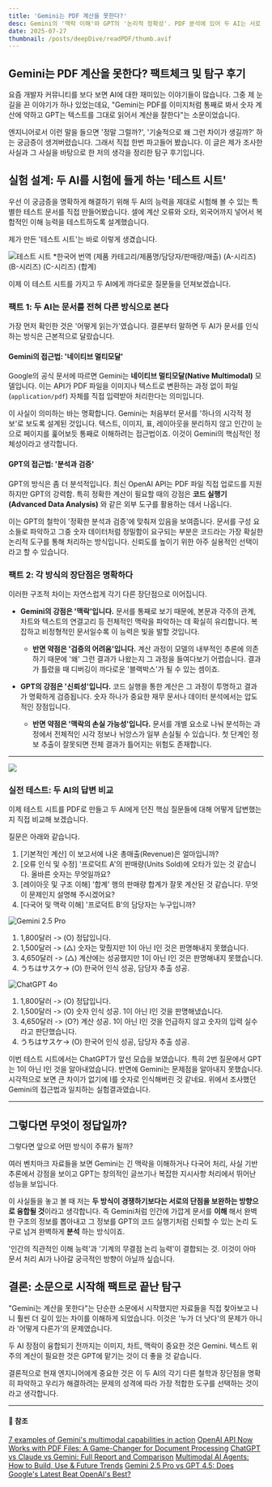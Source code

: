 ```yaml
---
title: 'Gemini는 PDF 계산을 못한다?'
desc: Gemini의 '맥락 이해'와 GPT의 '논리적 정확성'. PDF 분석에 있어 두 AI는 서로 다른 강점을 가집니다. 실제 테스트 결과를 통해 두 AI의 차이점을 명확히 비교하고 최적의 활용 전략을 제시합니다.
date: 2025-07-27
thumbnail: /posts/deepDive/readPDF/thumb.avif
---
```


## Gemini는 PDF 계산을 못한다? 팩트체크 및 탐구 후기

요즘 개발자 커뮤니티를 보다 보면 AI에 대한 재미있는 이야기들이 많습니다. 그중 제 눈길을 끈 이야기가 하나 있었는데요, "Gemini는 PDF를 이미지처럼 통째로 봐서 숫자 계산에 약하고 GPT는 텍스트를 그대로 읽어서 계산을 잘한다"는 소문이었습니다.

엔지니어로서 이런 말을 들으면 '정말 그럴까?', '기술적으로 왜 그런 차이가 생길까?' 하는 궁금증이 생겨버렸습니다. 그래서 직접 한번 파고들어 봤습니다. 이 글은 제가 조사한 사실과 그 사실을 바탕으로 한 저의 생각을 정리한 탐구 후기입니다.

## 실험 설계: 두 AI를 시험에 들게 하는 '테스트 시트'

우선 이 궁금증을 명확하게 해결하기 위해 두 AI의 능력을 제대로 시험해 볼 수 있는 특별한 테스트 문서를 직접 만들어봤습니다. 셀에 계산 오류와 오타, 외국어까지 넣어서 복합적인 이해 능력을 테스트하도록 설계했습니다.

제가 만든 '테스트 시트'는 바로 이렇게 생겼습니다.

![테스트 시트](/posts/deepDive/readPDF/sheet.avif)
*한국어 번역
(제품 카테고리/제품명/담당자/판매량/매출)
(A-시리즈)
(B-시리즈)
(C-시리즈)
(합계)

이제 이 테스트 시트를 가지고 두 AI에게 까다로운 질문들을 던져보겠습니다.

### 팩트 1: 두 AI는 문서를 전혀 다른 방식으로 본다

가장 먼저 확인한 것은 '어떻게 읽는가'였습니다. 결론부터 말하면 두 AI가 문서를 인식하는 방식은 근본적으로 달랐습니다.

#### Gemini의 접근법: '네이티브 멀티모달'

Google의 공식 문서에 따르면 Gemini는 **네이티브 멀티모달(Native Multimodal)** 모델입니다. 이는 API가 PDF 파일을 이미지나 텍스트로 변환하는 과정 없이 파일(`application/pdf`) 자체를 직접 입력받아 처리한다는 의미입니다.

이 사실이 의미하는 바는 명확합니다. Gemini는 처음부터 문서를 '하나의 시각적 정보'로 보도록 설계된 것입니다. 텍스트, 이미지, 표, 레이아웃을 분리하지 않고 인간이 눈으로 페이지를 훑어보듯 통째로 이해하려는 접근법이죠. 이것이 Gemini의 핵심적인 정체성이라고 생각합니다.

#### GPT의 접근법: '분석과 검증'

GPT의 방식은 좀 더 분석적입니다. 최신 OpenAI API는 PDF 파일 직접 업로드를 지원하지만 GPT의 강력함. 특히 정확한 계산이 필요할 때의 강점은 **코드 실행기(Advanced Data Analysis)** 와 같은 외부 도구를 활용하는 데서 나옵니다.

이는 GPT의 철학이 '정확한 분석과 검증'에 맞춰져 있음을 보여줍니다. 문서를 구성 요소들로 파악하고 그중 숫자 데이터처럼 정밀함이 요구되는 부분은 코드라는 가장 확실한 논리적 도구를 통해 처리하는 방식입니다. 신뢰도를 높이기 위한 아주 실용적인 선택이라고 할 수 있습니다.

### 팩트 2: 각 방식의 장단점은 명확하다

이러한 구조적 차이는 자연스럽게 각기 다른 장단점으로 이어집니다.

* **Gemini의 강점은 '맥락'입니다.** 문서를 통째로 보기 때문에, 본문과 각주의 관계, 차트와 텍스트의 연결고리 등 전체적인 맥락을 파악하는 데 확실히 유리합니다. 복잡하고 비정형적인 문서일수록 이 능력은 빛을 발할 것입니다.
    * **반면 약점은 '검증의 어려움'입니다.** 계산 과정이 모델의 내부적인 추론에 의존하기 때문에 '왜' 그런 결과가 나왔는지 그 과정을 들여다보기 어렵습니다. 결과가 틀렸을 때 디버깅이 까다로운 '블랙박스'가 될 수 있는 셈이죠.

* **GPT의 강점은 '신뢰성'입니다.** 코드 실행을 통한 계산은 그 과정이 투명하고 결과가 명확하게 검증됩니다. 숫자 하나가 중요한 재무 문서나 데이터 분석에서는 압도적인 장점입니다.
    * **반면 약점은 '맥락의 손실 가능성'입니다.** 문서를 개별 요소로 나눠 분석하는 과정에서 전체적인 시각 정보나 뉘앙스가 일부 손실될 수 있습니다. 첫 단계인 정보 추출이 잘못되면 전체 결과가 틀어지는 위험도 존재합니다.

---
![](/posts/deepDive/readPDF/geminivsgpt.avif)
### 실전 테스트: 두 AI의 답변 비교

이제 테스트 시트를 PDF로 만들고 두 AI에게 던진 핵심 질문들에 대해 어떻게 답변했는지 직접 비교해 보겠습니다.

질문은 아래와 같습니다.
1. [기본적인 계산] 이 보고서에 나온 총매출(Revenue)은 얼마입니까?
2. [오류 인식 및 수정] '프로덕트 A'의 판매량(Units Sold)에 오타가 있는 것 같습니다. 올바른 숫자는 무엇일까요?
3. [레이아웃 및 구조 이해] '합계' 행의 판매량 합계가 잘못 계산된 것 같습니다. 무엇이 문제인지 설명해 주시겠어요?
4. [다국어 및 맥락 이해] '프로덕트 B'의 담당자는 누구입니까?

![Gemini 2.5 Pro](/posts/deepDive/readPDF/gemini.avif)
1. 1,800달러 -> (O) 정답입니다.
2. 1,500달러 -> (△) 숫자는 맞췄지만 1이 아닌 I인 것은 판명해내지 못했습니다.
3. 4,650달러 -> (△) 계산에는 성공했지만 1이 아닌 I인 것은 판명해내지 못했습니다.
4. うちはサスケ-> (O) 한국어 인식 성공, 담당자 추출 성공.

![ChatGPT 4o](/posts/deepDive/readPDF/gpt.avif)
1. 1,800달러 -> (O) 정답입니다.
2. 1,500달러 -> (O) 숫자 인식 성공. 1이 아닌 I인 것을 판명해냈습니다.
3. 4,650달러 -> (O?) 계산 성공. 1이 아닌 I인 것을 언급하지 않고 숫자의 입력 실수라고 판단했습니다.
4. うちはサスケ-> (O) 한국어 인식 성공, 담당자 추출 성공.

이번 테스트 시트에서는 ChatGPT가 앞선 모습을 보였습니다. 특히 2번 질문에서 GPT는 1이 아닌 I인 것을 알아내었습니다.
반면에 Gemini는 문제점을 알아내지 못했습니다. 시각적으로 보면 큰 차이가 없기에 I를 숫자로 인식해버린 것 같네요.
위에서 조사했던 Gemini의 접근법과 일치하는 실험결과였습니다.

---

## 그렇다면 무엇이 정답일까?

그렇다면 앞으로 어떤 방식이 주류가 될까?

여러 벤치마크 자료들을 보면 Gemini는 긴 맥락을 이해하거나 다국어 처리, 사실 기반 추론에서 강점을 보이고 GPT는 창의적인 글쓰기나 복잡한 지시사항 처리에서 뛰어난 성능을 보입니다.

이 사실들을 놓고 볼 때 저는 **두 방식이 경쟁하기보다는 서로의 단점을 보완하는 방향으로 융합될 것**이라고 생각합니다. 즉 Gemini처럼 인간에 가깝게 문서를 **이해** 해서 완벽한 구조의 정보를 뽑아내고 그 정보를 GPT의 코드 실행기처럼 신뢰할 수 있는 논리 도구로 넘겨 완벽하게 **분석** 하는 방식이죠.

'인간의 직관적인 이해 능력'과 '기계의 무결점 논리 능력'이 결합되는 것. 이것이 아마 문서 처리 AI가 나아갈 궁극적인 방향이 아닐까 싶습니다.

## 결론: 소문으로 시작해 팩트로 끝난 탐구

"Gemini는 계산을 못한다"는 단순한 소문에서 시작했지만 자료들을 직접 찾아보고 나니 훨씬 더 깊이 있는 차이를 이해하게 되었습니다. 이것은 '누가 더 낫다'의 문제가 아니라 '어떻게 다른가'의 문제였습니다.

두 AI 장점이 융합되기 전까지는 이미지, 차트, 맥락이 중요한 것은 Gemini. 텍스트 위주의 계산이 필요한 것은 GPT에 맡기는 것이 더 좋을 것 같습니다.

결론적으로 현재 엔지니어에게 중요한 것은 이 두 AI의 각기 다른 철학과 장단점을 명확히 파악하고 우리가 해결하려는 문제의 성격에 따라 가장 적합한 도구를 선택하는 것이라고 생각합니다.

---
#### 🔗 참조
[7 examples of Gemini's multimodal capabilities in action](https://developers.googleblog.com/en/7-examples-of-geminis-multimodal-capabilities-in-action/)
[OpenAI API Now Works with PDF Files: A Game-Changer for Document Processing](https://learnprompting.org/blog/openai-api-works-with-pdfs)
[ChatGPT vs Claude vs Gemini: Full Report and Comparison](https://www.datastudios.org/post/chatgpt-vs-claude-vs-gemini-full-report-and-comparison-of-features-performance-integrations-pric)
[Multimodal AI Agents: How to Build, Use & Future Trends](https://www.sparkouttech.com/multi-model-ai-agent/)
[Gemini 2.5 Pro vs GPT 4.5: Does Google's Latest Beat OpenAI's Best?](https://www.analyticsvidhya.com/blog/2025/03/gemini-2-5-pro-vs-gpt-4-5/)
